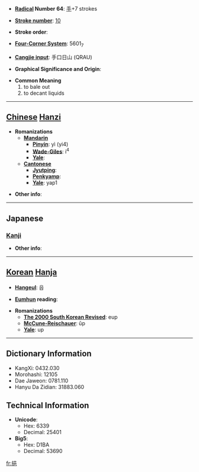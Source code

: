 * '''[[Wiktionary:Chinese radical index| Radical]] Number 64''': [[Wiktionary:Chinese radical index 手|手]]+7 strokes

* '''[[Wiktionary:Chinese total strokes index|Stroke number]]''': [[Wiktionary:Chinese total strokes index 10|10]]

* '''Stroke order''': 

* '''[[Wiktionary:Chinese four corner index|Four-Corner System]]''': 5601<sub>7</sub>

* '''[[Wiktionary:Chinese Cangjie index|Cangjie input]]''': 手口日山 (QRAU)

* '''Graphical Significance and Origin''': 

* '''Common Meaning'''
*#to bale out
*# to decant liquids


----

== [[Chinese]] [[Hanzi]] ==

* '''Romanizations'''
** '''[[Mandarin]]'''
*** '''[[Pinyin]]''': yì (yi4)
*** '''[[Wade-Giles]]''': i<sup>4</sup>
*** '''[[Yale]]''': 
** '''[[Cantonese]]'''
*** '''[[Jyutping]]''':
*** '''[[Penkyamp]]''': 
*** '''[[Yale]]''': yap1

* '''Other info''': 

----

==Japanese==
===[[Kanji]]===
{{kanji|on readings=[[ゆう]] (yū), [[おう]] (ō)
|kun readings=[[くむ]] (kumu)
}}

* '''Other info''':  

----

== [[Korean]] [[Hanja]] ==

* '''[[Hangeul]]''': 읍

* '''[[Eumhun]] reading''': 

* '''Romanizations'''
** '''[[The 2000 South Korean Revised Romanization|The 2000 South Korean Revised]]''': eup
** '''[[McCune-Reischauer]]''': ŭp
** '''[[Yale]]''': up

----

== Dictionary Information ==

* KangXi: 0432.030
* Morohashi: 12105
* Dae Jaweon: 0781.110
* Hanyu Da Zidian: 31883.060

== Technical Information ==

* '''Unicode''':
** Hex: 6339
** Decimal: 25401
* '''Big5''':
** Hex: D1BA
** Decimal: 53690

[[fr:挹]]
